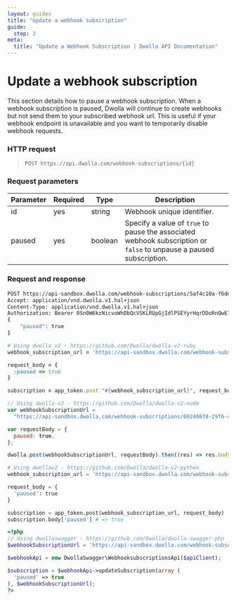 ```yaml
---
layout: guides
title: "Update a webhook subscription"
guide:
  step: 3
meta:
  title: "Update a Webhook Subscription | Dwolla API Documentation"
---
```


# Update a webhook subscription

This section details how to pause a webhook subscription. When a webhook subscription is paused, Dwolla will continue to create webhooks but not send them to your subscribed webhook url. This is useful if your webhook endpoint is unavailable and you want to temporarily disable webhook requests.

### HTTP request

> `POST https://api.dwolla.com/webhook-subscriptions/{id}`

### Request parameters

| Parameter | Required | Type    | Description                                                                                                         |
| --------- | -------- | ------- | ------------------------------------------------------------------------------------------------------------------- |
| id        | yes      | string  | Webhook unique identifier.                                                                                          |
| paused    | yes      | boolean | Specify a value of `true` to pause the associated webhook subscription or `false` to unpause a paused subscription. |

### Request and response

```bash
POST https://api-sandbox.dwolla.com/webhook-subscriptions/5af4c10a-f6de-4ac8-840d-42cb65454216
Accept: application/vnd.dwolla.v1.hal+json
Content-Type: application/vnd.dwolla.v1.hal+json
Authorization: Bearer 0Sn0W6kzNicvoWhDbQcVSKLRUpGjIdlPSEYyrHqrDDoRnQwE7Q
{
    "paused": true
}
```

```ruby
# Using dwolla_v2 - https://github.com/Dwolla/dwolla-v2-ruby
webhook_subscription_url = 'https://api-sandbox.dwolla.com/webhook-subscriptions/5af4c10a-f6de-4ac8-840d-42cb65454216'

request_body = {
  :paused => true
}

subscription = app_token.post "#{webhook_subscription_url}", request_body
```

```javascript
// Using dwolla-v2 - https://github.com/Dwolla/dwolla-v2-node
var webhookSubscriptionUrl =
  "https://api-sandbox.dwolla.com/webhook-subscriptions/692486f8-29f6-4516-a6a5-c69fd2ce854c";

var requestBody = {
  paused: true,
};

dwolla.post(webhookSubscriptionUrl, requestBody).then((res) => res.body.paused); // => 'true'
```

```python
# Using dwollav2 - https://github.com/Dwolla/dwolla-v2-python
webhook_subscription_url = 'https://api-sandbox.dwolla.com/webhook-subscriptions/5af4c10a-f6de-4ac8-840d-42cb65454216'

request_body = {
  'paused': true
}

subscription = app_token.post(webhook_subscription_url, request_body)
subscription.body['paused'] # => true
```

```php
<?php
// Using dwollaswagger - https://github.com/Dwolla/dwolla-swagger-php
$webhookSubscriptionUrl = 'https://api-sandbox.dwolla.com/webhook-subscriptions/5af4c10a-f6de-4ac8-840d-42cb65454216'

$webhookApi = new DwollaSwagger\WebhooksubscriptionsApi($apiClient);

$subscription = $webhookApi->updateSubscription(array (
  'paused' => true
), $webhookSubscriptionUrl);
?>
```
